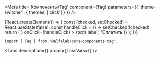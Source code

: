 

<Meta
    title='Компоненты/Tag'
    component={Tag}
    parameters={{ 'theme-switcher': { themes: ['click'] } }}
/>

<!-- Canvas -->

<Story name='Tag'>
    {React.createElement(() => {
        const [checked, setChecked] = React.useState(false);
        const handleClick = () => setChecked(!checked);
        return (
            <Tag
                size={select('size', SIZES, 'm')}
                disabled={boolean('disabled', false)}
                checked={checked || boolean('checked', false)}
                rightAddons={boolean('rightAddons', false) && <Icon />}
                onClick={handleClick}
            >
                {text('label', 'Оплатить')}
            </Tag>
        );
    })}
</Story>

<!-- Docs -->

<ComponentHeader
    name='Tag'
    version={version}
    package='@alfalab/core-components-tag'
    stage={3}
    design='https://www.figma.com/file/hqSP3L6qu8UcL3sf18Su1M/Web-Components?node-id=214%3A1873'
/>

```tsx
import { Tag } from '@alfalab/core-components-tag';
```

<Tabs
  description={<Description />}
  props={<Props of={Tag} />}
  cssVars={<CssVars css={styles} />}
/>
